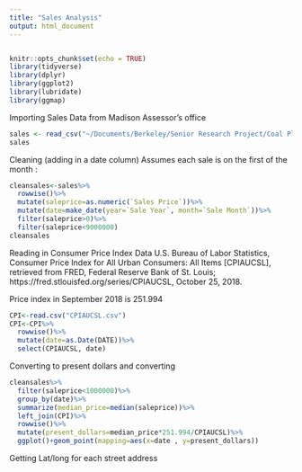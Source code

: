```yaml
---
title: "Sales Analysis"
output: html_document
---
```

```r

```

```r
knitr::opts_chunk$set(echo = TRUE)
library(tidyverse)
library(dplyr)
library(ggplot2)
library(lubridate)
library(ggmap)
```

Importing Sales Data from Madison Assessor's office
```r
sales <- read_csv("~/Documents/Berkeley/Senior Research Project/Coal Plants/SalesFrom2001.csv")
sales
```

Cleaning (adding in a date column)
Assumes each sale is on the first of the month :

```r
cleansales<-sales%>%
  rowwise()%>%
  mutate(saleprice=as.numeric(`Sales Price`))%>%
  mutate(date=make_date(year=`Sale Year`, month=`Sale Month`))%>%
  filter(saleprice>0)%>%
  filter(saleprice<9000000)
cleansales
```
Reading in Consumer Price Index Data
U.S. Bureau of Labor Statistics, Consumer Price Index for All Urban Consumers: All Items [CPIAUCSL], retrieved from FRED, Federal Reserve Bank of St. Louis; https://fred.stlouisfed.org/series/CPIAUCSL, October 25, 2018.

Price index in September 2018 is 251.994
```r
CPI<-read.csv("CPIAUCSL.csv")
CPI<-CPI%>%
  rowwise()%>%
  mutate(date=as.Date(DATE))%>%
  select(CPIAUCSL, date)
```


Converting to present dollars and converting
```r
cleansales%>%
  filter(saleprice<1000000)%>%
  group_by(date)%>%
  summarize(median_price=median(saleprice))%>%
  left_join(CPI)%>%
  rowwise()%>%
  mutate(present_dollars=median_price*251.994/CPIAUCSL)%>%
  ggplot()+geom_point(mapping=aes(x=date , y=present_dollars))
```



Getting Lat/long for each street address
```r

```


